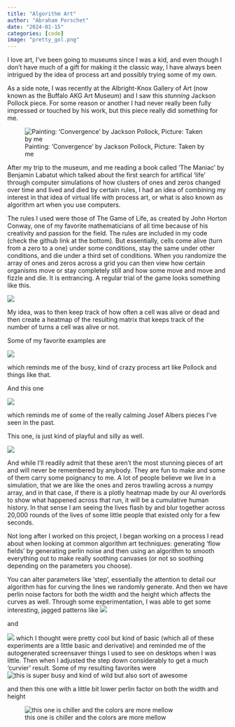 ```yaml
---
title: "Algorithm Art"
author: "Abraham Porschet"
date: "2024-01-15"
categories: [code]
image: "pretty_gol.png"
---
```


I love art, I've been going to museums since I was a kid, and even though I don't have much of a gift for making it the classic way, I have always been intrigued by the idea of process art and possibly trying some of my own.

As a side note, I was recently at the Albright-Knox Gallery of Art (now known as the Buffalo AKG Art Museum) and I saw this *stunning* Jackson Pollock piece. For some reason or another I had never really been fully impressed or touched by his work, but this piece really did something for me.

![Painting: 'Convergence' by Jackson Pollock, Picture: Taken by me](IMG_8004.JPG)

After my trip to the museum, and me reading a book called 'The Maniac' by Benjamin Labatut which talked about the first search for artifical 'life' through computer simulations of how clusters of ones and zeros changed over time and lived and died by certain rules, I had an idea of combining my interest in that idea of virtual life with process art, or what is also known as algorithm art when you use computers.

The rules I used were those of The Game of Life, as created by John Horton Conway, one of my favorite mathematicians of all time because of his creativity and passion for the field. The rules are included in my code (check the github link at the bottom). But essentially, cells come alive (turn from a zero to a one) under some conditions, stay the same under other conditions, and die under a third set of conditions. When you randomize the array of ones and zeros across a grid you can then view how certain organisms move or stay completely still and how some move and move and fizzle and die. It is entrancing. A regular trial of the game looks something like this.

![](1*5BiX8kolye4QPyyexQrogA.gif)

My idea, was to then keep track of how often a cell was alive or dead and then create a heatmap of the resulting matrix that keeps track of the number of turns a cell was alive or not.

Some of my favorite examples are

![](pretty_gol.png)

which reminds me of the busy, kind of crazy process art like Pollock and things like that.

And this one

![](albersTypeBeat.png)

which reminds me of some of the really calming Josef Albers pieces I've seen in the past.

This one, is just kind of playful and silly as well.

![](fun_gol.png)

And while I'll readily admit that these aren't the most stunning pieces of art and will never be remembered by anybody. They are fun to make and some of them carry some poignancy to me. A lot of people believe we live in a simulation, that we are like the ones and zeros trawling across a numpy array, and in that case, if there is a plotly heatmap made by our AI overlords to show what happened across that run, it will be a cumulative human history. In that sense I am seeing the lives flash by and blur together across 20,000 rounds of the lives of some little people that existed only for a few seconds.

Not long after I worked on this project, I began working on a process I read about when looking at common algorithm art techniques:
generating 'flow fields' by generating perlin noise and then using an algorithm to smooth everything out to make really soothing
canvases (or not so soothing depending on the parameters you choose).

You can alter parameters like 'step', essentially the attention to detail our algorithm has for curving the lines we randomly generate. And then we have perlin noise factors for both the width and the height which affects the curves as well. Through some experimentation, I was able to get some interesting, jagged patterns like 
![](greenlines.jpg)

and 

![](bluelines.jpg)
which I thought were pretty cool but kind of basic (which all of these experiments are a little basic and derivative) and reminded me of the autogenerated screensaver things I used to see on desktops when I was little. 
Then when I adjusted the step down considerably to get a much 'curvier' result. Some of my resulting favorites were
![this is super busy and kind of wild but also sort of awesome](yellowbluegreenbusy.jpg)

and then this one with a little bit lower perlin factor on both the width and height

![this one is chiller and the colors are more mellow](purplebluesparse.jpg)
